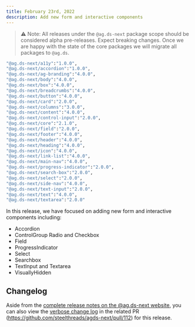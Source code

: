 ```yaml
---
title: February 23rd, 2022
description: Add new form and interactive components
---
```


> ⚠️ Note: All releases under the `@ag.ds-next` package scope should be considered alpha pre-releases. Expect breaking changes. Once we are happy with the state of the core packages we will migrate all packages to `@ag.ds`.

```sh
"@ag.ds-next/a11y":"1.0.0",
"@ag.ds-next/accordion":"1.0.0",
"@ag.ds-next/ag-branding":"4.0.0",
"@ag.ds-next/body":"4.0.0",
"@ag.ds-next/box":"4.0.0",
"@ag.ds-next/breadcrumbs":"4.0.0",
"@ag.ds-next/button":"4.0.0",
"@ag.ds-next/card":"2.0.0",
"@ag.ds-next/columns":"3.0.0",
"@ag.ds-next/content":"4.0.0",
"@ag.ds-next/control-input":"2.0.0",
"@ag.ds-next/core":"2.1.0",
"@ag.ds-next/field":"2.0.0",
"@ag.ds-next/footer":"4.0.0",
"@ag.ds-next/header":"4.0.0",
"@ag.ds-next/heading":"4.0.0",
"@ag.ds-next/icon":"4.0.0",
"@ag.ds-next/link-list":"4.0.0",
"@ag.ds-next/main-nav":"4.0.0",
"@ag.ds-next/progress-indicator":"2.0.0",
"@ag.ds-next/search-box":"2.0.0",
"@ag.ds-next/select":"2.0.0",
"@ag.ds-next/side-nav":"4.0.0",
"@ag.ds-next/text-input":"2.0.0",
"@ag.ds-next/text":"4.0.0",
"@ag.ds-next/textarea":"2.0.0"
```

In this release, we have focused on adding new form and interactive components including:

- Accordion
- ControlGroup Radio and Checkbox
- Field
- ProgressIndicator
- Select
- Searchbox
- TextInput and Textarea
- VisuallyHidden

## Changelog

Aside from the [complete release notes on the @ag.ds-next website](/https://design-system.agriculture.gov.au/updates/2022-02-23), you can also view the [verbose change log](https://github.com/steelthreads/agds-next/pull/112) in the related PR (https://github.com/steelthreads/agds-next/pull/112) for this release.
